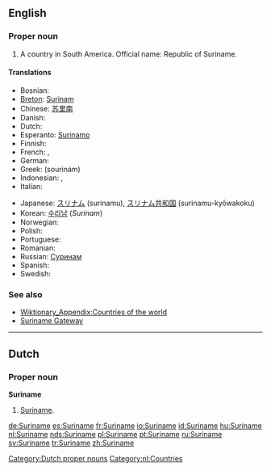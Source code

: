 ==English==
{{wikipedia}}

===Proper noun===
{{en-proper noun}}

# A country in South America. Official name: Republic of Suriname.

====Translations====
{{top}}
* Bosnian: {{t-|bs|Surinam|m}}
* [[Breton]]: [[Surinam]]
* Chinese: [[苏里南]]
* Danish: {{t-|da|Surinam}}
* Dutch: {{t+|nl|Suriname}}
* Esperanto: [[Surinamo]]
* Finnish: {{t-|fi|Surinam}}
* French: {{t+|fr|Surinam|m}}, {{t+|fr|Suriname|m}}
* German: {{t+|de|Surinam}}
* Greek: {{t|el|Σουρινάμ|n|sc=Grek}} (sourinám)
* Indonesian: {{t+|id|Suriname|xs=Indonesian}}, {{t-|id|Surinam|xs=Indonesian}}
* Italian: {{t-|it|Suriname}}
{{mid}}
* Japanese: [[スリナム]] (surinamu), [[スリナム]][[共和国]] (surinamu-kyōwakoku)
* Korean: [[수리남]] (''Surinam'')
* Norwegian: {{t-|no|Surinam}}
* Polish: {{t-|pl|Surinam}}
* Portuguese: {{t+|pt|Suriname}}
* Romanian: {{t-|ro|Surinam|n}}
* Russian: [[Суринам]]
* Spanish: {{t+|es|Surinam}}
* Swedish: {{t-|sv|Surinam}}
{{bottom}}

===See also===
*[[Wiktionary_Appendix:Countries of the world]]
*[http://www.srgate.com Suriname Gateway]

----

==Dutch==

===Proper noun===
'''Suriname''' {{n}}

# [[#English|Suriname]].

[[Category:Dutch proper nouns]]
[[Category:nl:Countries]]

[[de:Suriname]]
[[es:Suriname]]
[[fr:Suriname]]
[[io:Suriname]]
[[id:Suriname]]
[[hu:Suriname]]
[[nl:Suriname]]
[[nds:Suriname]]
[[pl:Suriname]]
[[pt:Suriname]]
[[ru:Suriname]]
[[sv:Suriname]]
[[tr:Suriname]]
[[zh:Suriname]]